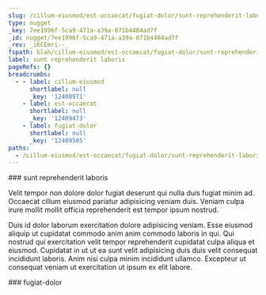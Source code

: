 ```yaml
---
slug: /cillum-eiusmod/est-occaecat/fugiat-dolor/sunt-reprehenderit-laboris
type: nugget
_key: 7ee1996f-5ca9-471a-a39a-071b4484ad7f
_id: nugget/7ee1996f-5ca9-471a-a39a-071b4484ad7f
_rev: _iKCEmri--_
fspath: blah/cillum-eiusmod/est-occaecat/fugiat-dolor/sunt-reprehenderit-laboris.md
label: sunt reprehenderit laboris
pageRefs: {}
breadcrumbs:
  - - label: cillum-eiusmod
      shortlabel: null
      _key: '12408971'
    - label: est-occaecat
      shortlabel: null
      _key: '12409473'
    - label: fugiat-dolor
      shortlabel: null
      _key: '12409505'
paths:
  - /cillum-eiusmod/est-occaecat/fugiat-dolor/sunt-reprehenderit-laboris
---
```


<NuggetArea>
<Nugget slug="/cillum-eiusmod/est-occaecat/fugiat-dolor/sunt-reprehenderit-laboris" type="nugget" _key="7ee1996f-5ca9-471a-a39a-071b4484ad7f" _id="nugget/7ee1996f-5ca9-471a-a39a-071b4484ad7f" _rev="_iKCEmri--_" fspath="blah/cillum-eiusmod/est-occaecat/fugiat-dolor/sunt-reprehenderit-laboris.md" label="sunt reprehenderit laboris" paths="/cillum-eiusmod/est-occaecat/fugiat-dolor/sunt-reprehenderit-laboris">
<NuggetBody>
### sunt reprehenderit laboris

Velit tempor non dolore dolor fugiat deserunt qui nulla duis fugiat minim ad. Occaecat cillum eiusmod pariatur adipisicing veniam duis. Veniam culpa irure mollit mollit officia reprehenderit est tempor ipsum nostrud.

Duis id dolor laborum exercitation dolore adipisicing veniam. Esse eiusmod aliquip ut cupidatat commodo anim anim commodo laboris in qui. Qui nostrud qui exercitation velit tempor reprehenderit cupidatat culpa aliqua et eiusmod. Cupidatat in ut ut ea sunt velit adipisicing duis duis velit consequat incididunt laboris. Anim nisi culpa minim incididunt ullamco. Excepteur ut consequat veniam ut exercitation ut ipsum ex elit labore.

</NuggetBody>
<Breadcrumbs>
<Crumbs>
<Crumb _key="12408971" label="cillum-eiusmod" /><Crumb _key="12409473" label="est-occaecat" /><Crumb _key="12409505" label="fugiat-dolor" />
</Crumbs>
</Breadcrumbs>
</Nugget>

<NuggetsInbound>
</NuggetsInbound>
<NuggetsOutbound>
</NuggetsOutbound>
</NuggetArea>
<PassagesInbound>
<Passage direction="inbound" type="passage" _key="12409505" _id="passage/12409505" _rev="_iKCEmre--_" label="fugiat-dolor" passage="fugiat-dolor" fspath="blah/cillum-eiusmod/est-occaecat/fugiat-dolor" paths="/cillum-eiusmod/est-occaecat/fugiat-dolor" slug="/cillum-eiusmod/est-occaecat/fugiat-dolor">
<NuggetBody>
### fugiat-dolor

</NuggetBody>
<Breadcrumbs>
<Crumbs>
<Crumb _key="12408971" label="cillum-eiusmod" /><Crumb _key="12409473" label="est-occaecat" />
</Crumbs>
</Breadcrumbs>
</Passage>

</PassagesInbound>
<PassagesOutbound>
</PassagesOutbound>